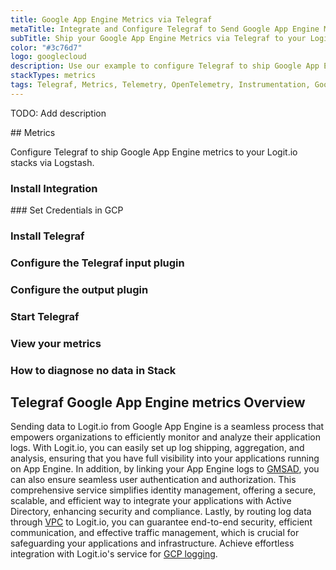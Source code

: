 ```yaml
---
title: Google App Engine Metrics via Telegraf
metaTitle: Integrate and Configure Telegraf to Send Google App Engine Metrics
subTitle: Ship your Google App Engine Metrics via Telegraf to your Logit.io Stack
color: "#3c76d7"
logo: googlecloud
description: Use our example to configure Telegraf to ship Google App Engine metrics to your Logit.io stacks. Configure Telegraf to send Google App Engine metrics to ELK.
stackTypes: metrics
tags: Telegraf, Metrics, Telemetry, OpenTelemetry, Instrumentation, Google App Engine, Platform as a Service, PaaS
---
```


TODO: Add description

<Steps>
  ## Metrics

  Configure Telegraf to ship Google App Engine metrics to your Logit.io stacks via Logstash.
  
  ### Install Integration
  <InstallIntegration/>
  ### Set Credentials in GCP

  <SetGCPCredentials intro="Google App Engine distinguishes itself as a specific collection of services encompassed within Google Cloud. It's expressly engineered for the construction, deployment, 
  and management of applications, providing secure and efficient connections between numerous software elements in a cloud-based ecosystem."/>

  ### Install Telegraf

  <InstallTelegraf />

  ### Configure the Telegraf input plugin

  <TelegrafStackDriverInput metric_type="appengine.googleapis.com"/>

  ### Configure the output plugin

  <TelegrafOutputPlugin />

  ### Start Telegraf

  <StartTelegraf />

  ### View your metrics
  <LaunchStack source="Google_App_Engine_Metrics_via_Telegraf" utmMedium="metrics" utmCampaign="telegraf-GoogleAppEngine-metrics" />

  ### How to diagnose no data in Stack

  <DiagnoseNoData />
</Steps>

## Telegraf Google App Engine metrics Overview

Sending data to Logit.io from Google App Engine is a seamless process that empowers organizations to 
efficiently monitor and analyze their application logs. With Logit.io, you can easily set up log 
shipping, aggregation, and analysis, ensuring that you have full visibility into your applications 
running on App Engine. In addition, by linking your App Engine logs to 
[GMSAD](/integrations/infrastructure-metrics/google-cloud/managed-service-active-directory-telegraf-metrics), you can also ensure 
seamless user authentication and authorization. This comprehensive service simplifies identity 
management, offering a secure, scalable, and efficient way to integrate your applications with 
Active Directory, enhancing security and compliance. Lastly, by routing log data through 
[VPC](/integrations/infrastructure-metrics/google-cloud/vpc-telegraf-metrics) to Logit.io, you can guarantee 
end-to-end security, efficient communication, and effective traffic management, which is crucial 
for safeguarding your applications and infrastructure. Achieve effortless integration with 
Logit.io's service for [GCP logging](https://logit.io/solutions/gcp-logging/).